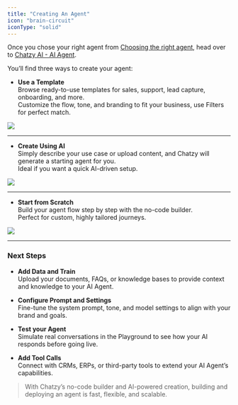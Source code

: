 ```yaml
---
title: "Creating An Agent"
icon: "brain-circuit"
iconType: "solid"
---
```


Once you chose your right agent from [Choosing the right agent](https://docs.chatzy.ai/ai-agents/choosing-the-right-agent), head over to [Chatzy AI - AI Agent](https://app.chatzy.ai/templates?tab=all-agents).

You’ll find three ways to create your agent:

- **Use a Template**  
  Browse ready-to-use templates for sales, support, lead capture, onboarding, and more.  
  Customize the flow, tone, and branding to fit your business, use Filters for perfect match.

<Frame>
  <img src="/ai-agents/use-template.gif"  />
</Frame>

---

- **Create Using AI**  
  Simply describe your use case or upload content, and Chatzy will generate a starting agent for you.  
  Ideal if you want a quick AI-driven setup.

<Frame>
  <img src="/ai-agents/create-using-ai.gif"  />
</Frame>
 
 ---

- **Start from Scratch**  
  Build your agent flow step by step with the no-code builder.  
  Perfect for custom, highly tailored journeys.

<Frame>
  <img src="/ai-agents/from-scratch.gif"  />
</Frame>

---

### Next Steps
- **Add Data and Train**  
  Upload your documents, FAQs, or knowledge bases to provide context and knowledge to your AI Agent.  

- **Configure Prompt and Settings**  
  Fine-tune the system prompt, tone, and model settings to align with your brand and goals.  

- **Test your Agent**  
  Simulate real conversations in the Playground to see how your AI responds before going live.  

- **Add Tool Calls**  
  Connect with CRMs, ERPs, or third-party tools to extend your AI Agent’s capabilities.  


> With Chatzy’s no-code builder and AI-powered creation, building and deploying an agent is fast, flexible, and scalable.